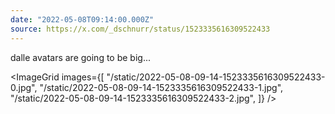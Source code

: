 ```yaml
---
date: "2022-05-08T09:14:00.000Z"
source: https://x.com/_dschnurr/status/1523335616309522433
---
```



dalle avatars are going to be big...

<ImageGrid
  images={[
    "/static/2022-05-08-09-14-1523335616309522433-0.jpg",
    "/static/2022-05-08-09-14-1523335616309522433-1.jpg",
    "/static/2022-05-08-09-14-1523335616309522433-2.jpg",
  ]}
/>
